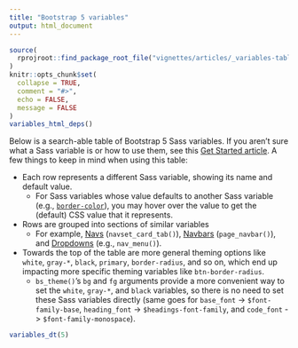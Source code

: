 ```yaml
---
title: "Bootstrap 5 variables"
output: html_document
---
```


<!-- Generated by _variables-template.Rmd: do not edit by hand -->

```r
source(
  rprojroot::find_package_root_file("vignettes/articles/_variables-table/variables-table.R")
)
knitr::opts_chunk$set(
  collapse = TRUE,
  comment = "#>",
  echo = FALSE,
  message = FALSE
)
variables_html_deps()
```

Below is a search-able table of Bootstrap 5 Sass variables. If you aren't sure what a Sass variable is or how to use them, see this [Get Started article](theming.html). A few things to keep in mind when using this table:

* Each row represents a different Sass variable, showing its name and default value.
    * For Sass variables whose value defaults to another Sass variable (e.g., [`border-color`](#border-color)), you may hover over the value to get the (default) CSS value that it represents.
* Rows are grouped into sections of similar variables
    * For example, [Navs](#nav-link-padding-y) (`navset_card_tab()`), [Navbars](#navbar-padding-y) (`page_navbar()`), and [Dropdowns](#dropdown-min-width) (e.g., `nav_menu()`).
* Towards the top of the table are more general theming options like `white`, `gray-*`, `black`, `primary`, `border-radius`, and so on, which end up impacting more specific theming variables like `btn-border-radius`.
    * `bs_theme()`'s `bg` and `fg` arguments provide a more convenient way to set the `white`, `gray-*`, and `black` variables, so there is no need to set these Sass variables directly (same goes for `base_font` -> `$font-family-base`, `heading_font` -> `$headings-font-family`, and `code_font` -> `$font-family-monospace`).

```r
variables_dt(5)
```
